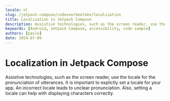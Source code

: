 ```yaml
---
locale: nl
slug: /jetpack-compose/codevoorbeelden/localization
title: Localization in Jetpack Compose
description: Assistive technologies, such as the screen reader, use the locale for the pronunciation of utterances.
keywords: [Android, Jetpack Compose, accessibility, code sample]
authors: [pavlo]
date: 2024-07-09
---
```


# Localization in Jetpack Compose

Assistive technologies, such as the screen reader, use the locale for the pronunciation of utterances. It is important to explictly set a locale for your app. An incorrect locale leads to unclear pronunciation. Also, setting a locale can help with displaying characters correctly.

<CodeSample id="text-localization" platform="compose" locale="nl"/>
